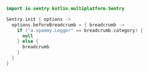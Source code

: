 ```kotlin
import io.sentry.kotlin.multiplatform.Sentry

Sentry.init { options ->
  options.beforeBreadcrumb = { breadcrumb ->
    if ("a.spammy.Logger" == breadcrumb.category) {
      null
    } else {
      breadcrumb
    }
  }
}
```

